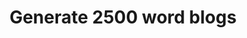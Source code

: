 ---
title: 'Generate 2500 word blogs'
description: 'Research and generate blogs of length ~2500 words'
---